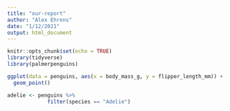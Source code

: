 ```yaml
---
title: "our-report"
author: "Alex Ehrens"
date: "1/12/2021"
output: html_document
---
```


```r
knitr::opts_chunk$set(echo = TRUE)
library(tidyverse)
library(palmerpenguins)
```

```r
ggplot(data = penguins, aes(x = body_mass_g, y = flipper_length_mm)) + 
  geom_point()
```

```r
adelie <- penguins %>% 
		     filter(species == "Adelie")
```